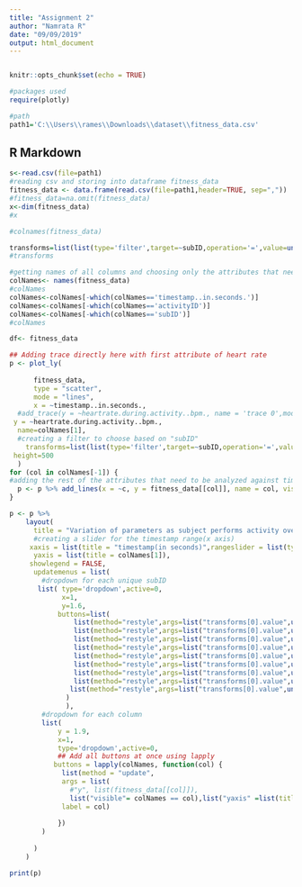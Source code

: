 ---
title: "Assignment 2"
author: "Namrata R"
date: "09/09/2019"
output: html_document
---
```{r}

```

```{r setup, include=FALSE}
knitr::opts_chunk$set(echo = TRUE)
```
```{r}
#packages used
require(plotly)
```
```{r}
#path
path1='C:\\Users\\rames\\Downloads\\dataset\\fitness_data.csv'
```

## R Markdown

```{r}
s<-read.csv(file=path1)
#reading csv and storing into dataframe fitness_data
fitness_data <- data.frame(read.csv(file=path1,header=TRUE, sep=","))
#fitness_data=na.omit(fitness_data)
x<-dim(fitness_data)
#x

#colnames(fitness_data)
```

```{r}

transforms=list(list(type='filter',target=~subID,operation='=',value=unique(fitness_data$subID)))
#transforms

#getting names of all columns and choosing only the attributes that need to be analysed against timestamp
colNames<- names(fitness_data)
#colNames
colNames<-colNames[-which(colNames=='timestamp..in.seconds.')]
colNames<-colNames[-which(colNames=='activityID')]
colNames<-colNames[-which(colNames=='subID')]
#colNames

```


```{r}


df<- fitness_data

## Adding trace directly here with first attribute of heart rate
p <- plot_ly(
  
      fitness_data,
      type = "scatter",
      mode = "lines",
      x = ~timestamp..in.seconds.,
  #add_trace(y = ~heartrate.during.activity..bpm., name = 'trace 0',mode = 'lines') 
 y = ~heartrate.during.activity..bpm., 
  name=colNames[1],
  #creating a filter to choose based on "subID"
    transforms=list(list(type='filter',target=~subID,operation='=',value=unique(fitness_data$subID)[1])),
 height=500
  )
for (col in colNames[-1]) {
#adding the rest of the attributes that need to be analyzed against timestamp
  p <- p %>% add_lines(x = ~c, y = fitness_data[[col]], name = col, visible = FALSE)
}

p <- p %>%
    layout(
      title = "Variation of parameters as subject performs activity over time ",
      #creating a slider for the timestamp range(x axis)
     xaxis = list(title = "timestamp(in seconds)",rangeslider = list(type = "int",thickness=0.2)),
      yaxis = list(title = colNames[1]),
     showlegend = FALSE,
      updatemenus = list(
        #dropdown for each unique subID
       list( type='dropdown',active=0,
             x=1,
             y=1.6,
            buttons=list(
                list(method="restyle",args=list("transforms[0].value",unique(fitness_data$subID)[1]),label=unique(fitness_data$subID)[1]),
                list(method="restyle",args=list("transforms[0].value",unique(fitness_data$subID)[2]),label=unique(fitness_data$subID)[2]),
                list(method="restyle",args=list("transforms[0].value",unique(fitness_data$subID)[3]),label=unique(fitness_data$subID)[3]),
                list(method="restyle",args=list("transforms[0].value",unique(fitness_data$subID)[4]),label=unique(fitness_data$subID)[4]),
                list(method="restyle",args=list("transforms[0].value",unique(fitness_data$subID)[5]),label=unique(fitness_data$subID)[5]),
                list(method="restyle",args=list("transforms[0].value",unique(fitness_data$subID)[6]),label=unique(fitness_data$subID)[6]),
                list(method="restyle",args=list("transforms[0].value",unique(fitness_data$subID)[7]),label=unique(fitness_data$subID)[7]),
                list(method="restyle",args=list("transforms[0].value",unique(fitness_data$subID)[8]),label=unique(fitness_data$subID)[8]),
               list(method="restyle",args=list("transforms[0].value",unique(fitness_data$subID)[9]),label=unique(fitness_data$subID)[9])
              )
              ),
        #dropdown for each column
        list(
            y = 1.9,
            x=1,
            type='dropdown',active=0,
            ## Add all buttons at once using lapply
           buttons = lapply(colNames, function(col) {
             list(method = "update",
             args = list(
               #"y", list(fitness_data[[col]]), 
               list("visible"= colNames == col),list("yaxis" =list(title = col))),  # put it in a list
             label = col)
              
            })
        )
        
      )
    )

print(p)

```

